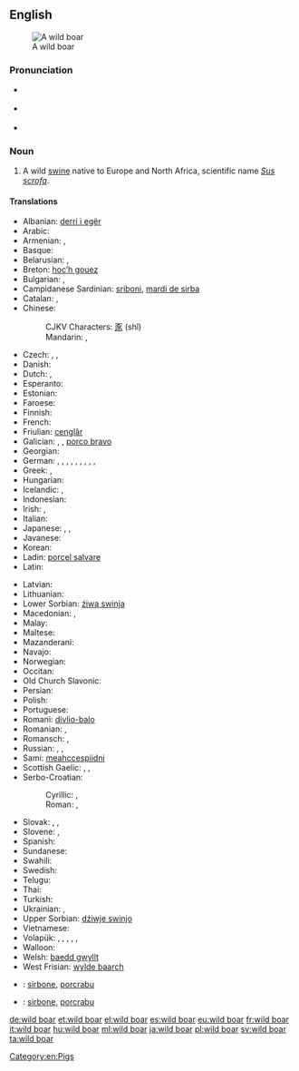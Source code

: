 {{wikipedia}}
==English==
[[Image:Zwijntje.JPG|thumb|A wild boar]]

===Pronunciation===
* {{a|US}} {{IPA|/ˈwaɪld ˈboɹ/}}
* {{a|RP}} {{IPA|/ˈwaɪld ˈbɔː/}}
* {{audio|en-uk-wild boar.ogg|Audio (UK)}}

===Noun===
{{en-noun|head=[[wild]] [[boar]]}}

# A wild [[swine]] native to Europe and North Africa, scientific name ''[[Sus scrofa]]''.

====Translations====
{{trans-top|''Sus scrofa''}}
* Albanian: [[derri i egër]]
* Arabic: {{t-|ar|خنزير بري|m|tr=xanzīr bariyy|sc=Arab}}
* Armenian: {{t-|hy|վայրի խոզ|tr=vayri xoz}}, {{t-|hy|վարազ|tr=varaz}}
* Basque: {{t+|eu|basurde}}
* Belarusian: {{t-|be|кабан|m|tr=kabán|sc=Cyrl}}, {{t-|be|дзік|m|tr=dzik|sc=Cyrl}}
* Breton: [[hoc’h gouez]]
* Bulgarian: {{t-|bg|дива свиня|tr=díva svinjá|f}}, {{t+|bg|глиган|m|tr=gligan}}
* Campidanese Sardinian: [[sriboni]], [[mardi de sirba]]
* Catalan: {{t+|ca|senglar|m}}, {{t-|ca|porc senglar|m}}
* Chinese:
*: CJKV Characters: [[豕]] (shǐ)
*: Mandarin: {{t|cmn|野豬|sc=Hani}}, {{t|cmn|野猪|tr=yězhū|sc=Hani}}
* Czech: {{t+|cs|divočák|m}}, {{t-|cs|kanec|m}}, {{t+|cs|prase divoké|n}}
* Danish: {{t-|da|vildsvin|c}}
* Dutch: {{t+|nl|everzwijn|n}}, {{t+|nl|wild zwijn|n}}
* Esperanto: {{t-|eo|apro}}
* Estonian: {{t-|et|metssiga}}
* Faroese: {{t-|fo|villsvín}}
* Finnish: {{t-|fi|villisika}}
* French: {{t+|fr|sanglier|m}}
* Friulian: [[cenglâr]]
* Galician: {{t+|gl|xabaril|m}}, {{t+|gl|xabarín|m}}, [[porco bravo]] {{m}}
* Georgian: {{t-|ka|ქოსმენი|tr=kosmeni|sc=Geor}}
* German: {{t+|de|Wildschwein|n}}, {{qualifier|collective}} {{t-|de|Wildschweinrudel|n}}, {{t-|de|Wildeber|m}}, {{t-|de|Wildsau|f}}, {{qualifier|from [[DWB]]}} {{t-|de|Bacher|m}}, {{t+|de|Keiler|m}}, {{t+|de|Bache|f}}, {{qualifier|hunting, collective}} {{t+|de|Schwarzwild|n}}, {{qualifier|young offspring}} {{t+|de|Frischling|m}}, {{qualifier|colloquial}} {{t+|de|Schwarzkittel|n}}
* Greek: {{t+|el|κάπρος|m|tr=kápros}}, {{t+|el|αγριογούρουνο|n|tr=agriogúruno}}
* Hungarian: {{t+|hu|vaddisznó}}
* Icelandic: {{t-|is|villisvín|n}}, {{t-|is|villigöltur|m}}
* Indonesian: {{t+|id|babi hutan}}
* Irish: {{t-|ga|torc|m}}, {{t-|ga|torc allta|m}}
* Italian: {{t+|it|cinghiale|m}}
* Japanese: {{t-|ja|野猪|tr=やちょ, yacho|sc=Jpan}}, {{t+|ja|猪|tr=いのしし, inoshishi|sc=Jpan}}, {{t-|ja|イノシシ|tr=inoshishi|sc=Jpan}}
* Javanese: {{t-|jv|celeng}}
* Korean: {{t+|ko|멧돼지|tr=metdwaeji}}
* Ladin: [[porcel salvare]]
* Latin: {{t-|la|aper|m}}
{{trans-mid}}
* Latvian: {{t-|lv|mežacūka}}
* Lithuanian: {{t+|lt|šernas}}
* Lower Sorbian: [[źiwa swinja]]
* Macedonian: {{t-|mk|дива свиња|tr=díva svínja|f}}, {{t-|mk|вепар|m|tr=vépar}}
* Malay: {{t-|ms|babi hutan}}
* Maltese: {{t-|mt|ħanżir salvaġġ|m}}
* Mazanderani: {{tø|mzn|وراز|tr=varâz|sc=ps-Arab}}
* Navajo: {{tø|nv|bisóodi ałchiní}}
* Norwegian: {{t+|no|villsvin|n}}
* Occitan: {{t+|oc|singlar|m}}
* Old Church Slavonic: {{tø|cu|вєпрь|m|tr=veprĭ|sc=Cyrs}}
* Persian: {{t+|fa|گراز|tr=gerâz|sc=fa-Arab}}
* Polish: {{t+|pl|dzik|m}}
* Portuguese: {{t+|pt|javali|m}}
* Romani: [[divlio-balo]] {{m}}
* Romanian: {{t-|ro|mistreț}}, {{t-|ro|vier}}
* Romansch: {{t-|rm|ver|m}}, {{t-|rm|portg selvadi|m}}
* Russian: {{t+|ru|кабан|m|tr=kabán}}, {{t+|ru|вепрь|m|tr=véprʹ}}, {{t-|ru|дикая свинья|f|tr=díkaja svinʹjá|sc=Cyrl}}
* Sami: [[meahccespiidni]]
* Scottish Gaelic: {{t-|gd|torc|m}}, {{t-|gd|torc allaidh|m}}, {{t-|gd|torc fiadhaich|m}}
* Serbo-Croatian:
*: Cyrillic: {{t-|sh|дивљa свиња|f}}, {{t-|sh|вепар|m}}
*: Roman: {{t-|sh|divlja svinja|f}}, {{t-|sh|vepar|m}}
* Slovak: {{t-|sk|diviak|m}}, {{t-|sk|kanec|m}}, {{t-|sk|diviak lesný|m}}
* Slovene: {{t-|sl|divji prašič|m}}, {{t+|sl|merjasec|m}}
* Spanish: {{t+|es|jabalí|m}}
* Sundanese: {{t+|su|bagong}}
* Swahili: {{t-|sw|jivi}}
* Swedish: {{t+|sv|vildsvin|c}}
* Telugu: {{t+|te|అడవిపంది|tr=adavi-paMdi}}
* Thai: {{t-|th|หมูป่า}}
* Turkish: {{t+|tr|yaban domuzu}}
* Ukrainian: {{t+|uk|кабан|m|tr=kabán|sc=Cyrl}}, {{t-|uk|вепр|m|tr=vepr|sc=Cyrl}}
* Upper Sorbian: [[dźiwje swinjo]]
* Vietnamese: {{t+|vi|lợn rừng}}
* Volapük: {{qualifier|[[♂]][[♀]]}} {{t+|vo|saglied}}, {{qualifier|♂}} {{t+|vo|hisaglied}}, {{qualifier|♀}} {{t+|vo|jisaglied}}, {{qualifier|♂♀ offspring}} {{t-|vo|sagliedül}}, {{qualifier|♂ offspring}} {{t-|vo|hisagliedül}}, {{qualifier|♀ offspring}} {{t-|vo|jisagliedül}}
* Walloon: {{t+|wa|singlé}}
* Welsh: [[baedd gwyllt]]
* West Frisian: [[wylde baarch]]
{{trans-bottom}}

{{checktrans-top}}
* {{ttbc|sdn}}: [[sirbone]], [[porcrabu]] {{m}}
{{trans-mid}}
* {{ttbc|sdc}}: [[sirbone]], [[porcrabu]] {{m}}
{{trans-bottom}}

{{commons}}

[[Category:en:Pigs]]

[[de:wild boar]]
[[et:wild boar]]
[[el:wild boar]]
[[es:wild boar]]
[[eu:wild boar]]
[[fr:wild boar]]
[[it:wild boar]]
[[hu:wild boar]]
[[ml:wild boar]]
[[ja:wild boar]]
[[pl:wild boar]]
[[sv:wild boar]]
[[ta:wild boar]]